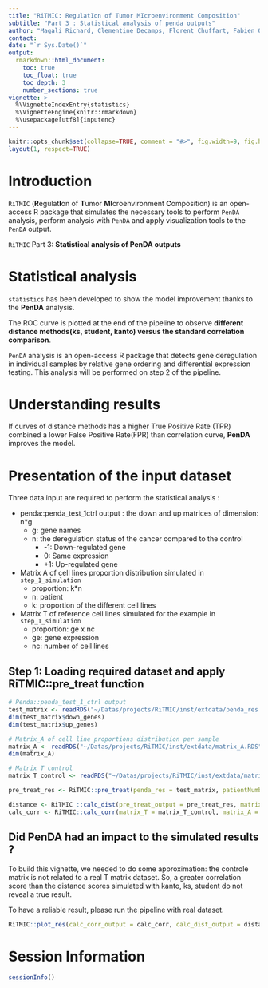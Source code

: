 ```yaml
---
title: "RiTMIC: RegulatIon of Tumor MIcroenvironment Composition"
subtitle: "Part 3 : Statistical analysis of penda outputs"
author: "Magali Richard, Clementine Decamps, Florent Chuffart, Fabien Quinquis, Daniel Jost"
contact: 
date: "`r Sys.Date()`"
output: 
  rmarkdown::html_document:
    toc: true
    toc_float: true
    toc_depth: 3
    number_sections: true
vignette: >
  %\VignetteIndexEntry{statistics}
  %\VignetteEngine{knitr::rmarkdown}
  %\usepackage[utf8]{inputenc}
---
```


```r
knitr::opts_chunk$set(collapse=TRUE, comment = "#>", fig.width=9, fig.height=6, eval=TRUE, echo=TRUE, results="verbatim", dpi=75)
layout(1, respect=TRUE)
```


# Introduction

`RiTMIC` (**R**egulat**I**on of **T**umor **MI**croenvironment **C**omposition) is an open-access R package that simulates the necessary tools to perform `PenDA` analysis, perform analysis with `PenDA` and apply visualization tools to the `PenDA` output. 

`RiTMIC` Part 3: **Statistical analysis of PenDA outputs**

# Statistical analysis 

`statistics` has been developed to show the model improvement  thanks to the __PenDA__ analysis. 

The ROC curve is plotted at the end of the pipeline to observe __different distance methods(ks, student, kanto) versus the standard correlation comparison__.

`PenDA` analysis is an open-access R package that detects gene deregulation in individual samples by relative gene ordering and differential expression testing. This analysis will be performed on step 2 of the pipeline.

# Understanding results 

If curves of distance methods has a higher True Positive Rate (TPR) combined a lower False Positive Rate(FPR) than correlation curve, __PenDA__ improves the model.  

# Presentation of the input dataset

Three data input are required to perform the statistical analysis :

- penda::penda_test_1ctrl output : the down and up matrices of dimension: n*g 
  - g: gene names 
  - n: the deregulation status of the cancer compared to the control
    - -1: Down-regulated gene 
    - 0: Same expression
    - +1: Up-regulated gene 

- Matrix A of cell lines proportion distribution simulated in `step_1_simulation`
  - proportion: k*n
  - n: patient 
  - k: proportion of the different cell lines
  
- Matrix T of reference cell lines simulated for the example in `step_1_simulation`
  - proportion: ge x nc
  - ge: gene expression
  - nc: number of cell lines 
  
## Step 1: Loading required dataset and apply RiTMIC::pre_treat function

```r
# Penda::penda_test_1_ctrl output 
test_matrix <- readRDS("~/Datas/projects/RiTMIC/inst/extdata/penda_res.RDS")
dim(test_matrix$down_genes)
dim(test_matrix$up_genes)

# Matrix_A of cell line proportions distribution per sample
matrix_A <- readRDS("~/Datas/projects/RiTMIC/inst/extdata/matrix_A.RDS")
dim(matrix_A)

# Matrix T control 
matrix_T_control <- readRDS("~/Datas/projects/RiTMIC/inst/extdata/matrix_T.RDS")

pre_treat_res <- RiTMIC::pre_treat(penda_res = test_matrix, patientNumber=5)

```

```r
distance <- RiTMIC ::calc_dist(pre_treat_output = pre_treat_res, matrix_A = matrix_A)
calc_corr <- RiTMIC::calc_corr(matrix_T = matrix_T_control, matrix_A = matrix_A)
```
## Did PenDA had an impact to the simulated results ? 

To build this vignette, we needed to do some approximation: the controle matrix is not related to a real T matrix dataset. 
So, a greater correlation score than the distance scores simulated with kanto, ks, student do not reveal a true result. 

To have a reliable result, please run the pipeline with real dataset. 
```r
RiTMIC::plot_res(calc_corr_output = calc_corr, calc_dist_output = distance, graph_title = "ROC curves to test the model improvement induce by PenDA")
```

# Session Information

```r
sessionInfo()
```